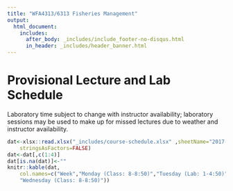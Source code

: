 ```yaml
---
title: "WFA4313/6313 Fisheries Management"
output: 
  html_document:
    includes:
      after_body: _includes/include_footer-no-disqus.html
      in_header: _includes/header_banner.html 
---
```

<!--
library(knitr)
rmarkdown::render_site("schedule.Rmd")# build website
rmarkdown::render_site()# build website
-->


# Provisional Lecture and Lab Schedule

Laboratory time subject to change with instructor availability; 
laboratory sessions may be used to make up for missed lectures due to 
weather and instructor availability.


```r
dat<-xlsx::read.xlsx("_includes/course-schedule.xlsx" ,sheetName="2017-F",
    stringsAsFactors=FALSE)
dat<-dat[,c(1:4)]
dat[is.na(dat)]<-""
knitr::kable(dat,
    col.names=c("Week","Monday (Class: 8-8:50)","Tuesday (Lab: 1-4:50)",
    "Wednesday (Class: 8-8:50)"))
```